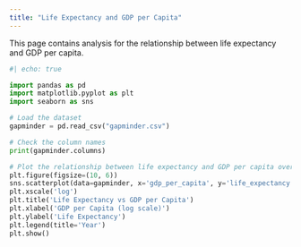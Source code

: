 ```yaml
---
title: "Life Expectancy and GDP per Capita"
---
```

This page contains analysis for the relationship between life expectancy and GDP per capita.

```python
#| echo: true

import pandas as pd
import matplotlib.pyplot as plt
import seaborn as sns

# Load the dataset
gapminder = pd.read_csv("gapminder.csv")

# Check the column names
print(gapminder.columns)

# Plot the relationship between life expectancy and GDP per capita over time
plt.figure(figsize=(10, 6))
sns.scatterplot(data=gapminder, x='gdp_per_capita', y='life_expectancy', hue='year', palette='viridis', legend='full')
plt.xscale('log')
plt.title('Life Expectancy vs GDP per Capita')
plt.xlabel('GDP per Capita (log scale)')
plt.ylabel('Life Expectancy')
plt.legend(title='Year')
plt.show()
```